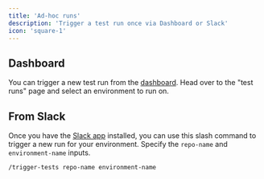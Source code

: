 ```yaml
---
title: 'Ad-hoc runs'
description: 'Trigger a test run once via Dashboard or Slack'
icon: 'square-1'
---
```


## Dashboard

You can trigger a new test run from the [dashboard](https://dash.empirical.run/). Head over to the "test runs" page and select an environment to run on.

## From Slack

Once you have the [Slack app](../integrations/slack) installed, you can use this slash command to trigger a new run for your environment. Specify the `repo-name` and `environment-name` inputs.

```
/trigger-tests repo-name environment-name
```
